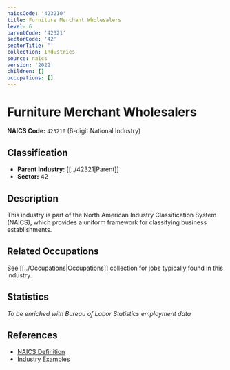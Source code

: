 ```yaml
---
naicsCode: '423210'
title: Furniture Merchant Wholesalers
level: 6
parentCode: '42321'
sectorCode: '42'
sectorTitle: ''
collection: Industries
source: naics
version: '2022'
children: []
occupations: []
---
```

# Furniture Merchant Wholesalers

**NAICS Code:** `423210` (6-digit National Industry)

## Classification

- **Parent Industry:** [[../42321|Parent]]
- **Sector:** 42

## Description

This industry is part of the North American Industry Classification System (NAICS), which provides a uniform framework for classifying business establishments.

## Related Occupations

See [[../Occupations|Occupations]] collection for jobs typically found in this industry.

## Statistics

*To be enriched with Bureau of Labor Statistics employment data*

## References

- [NAICS Definition](https://www.census.gov/naics/)
- [Industry Examples](https://www.census.gov/naics/2022NAICS/)
